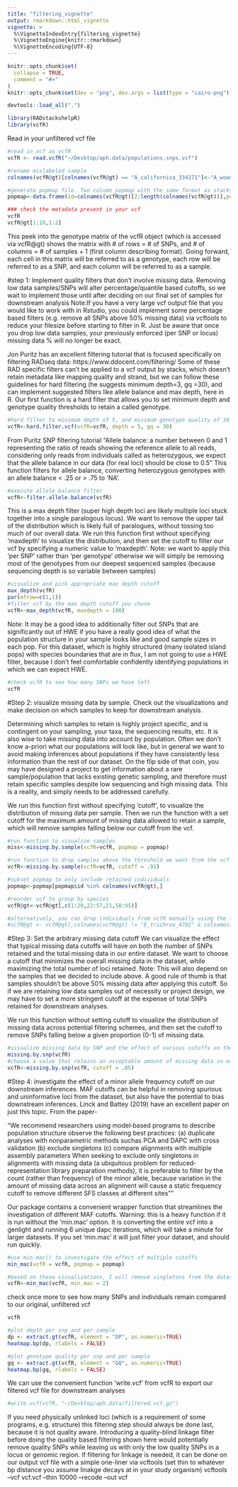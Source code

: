 ```yaml
---
title: "filtering_vignette"
output: rmarkdown::html_vignette
vignette: >
  %\VignetteIndexEntry{filtering_vignette}
  %\VignetteEngine{knitr::rmarkdown}
  %\VignetteEncoding{UTF-8}
---
```


```r
knitr::opts_chunk$set(
  collapse = TRUE,
  comment = "#>"
)
knitr::opts_chunk$set(dev = "png", dev.args = list(type = "cairo-png"))
```

```r
devtools::load_all(".")
```

```r
library(RADstackshelpR)
library(vcfR)
```

Read in your unfiltered vcf file
```r
#read in vcf as vcfR
vcfR <- read.vcfR("~/Desktop/aph.data/populations.snps.vcf")
```

```r
#rename mislabeled sample
colnames(vcfR@gt)[colnames(vcfR@gt) == "A_californica_334171"]<-"A_woodhouseii_334171"

#generate popmap file. Two column popmap with the same format as stacks, and the columns must be named 'id' and 'pop'
popmap<-data.frame(id=colnames(vcfR@gt)[2:length(colnames(vcfR@gt))],pop=substr(colnames(vcfR@gt)[2:length(colnames(vcfR@gt))], 3,11))

### check the metadata present in your vcf
vcfR
vcfR@gt[1:10,1:2]
```

This peek into the genotype matrix of the vcfR object (which is accessed via vcfR@gt) shows the matrix with # of rows = # of SNPs, and # of columns = # of samples + 1 (first column describing format). Going forward, each cell in this matrix will be referred to as a genotype, each row will be referred to as a SNP, and each column will be referred to as a sample.

#step 1: Implement quality filters that don't involve missing data. Removing low data samples/SNPs will alter percentage/quantile based cutoffs, so we wait to implement those until after deciding on our final set of samples for downstream analysis
Note:If you have a very large vcf output file that you would like to work with in Rstudio, you could implement some percentage based filters (e.g. remove all SNPs above 50% missing data) via vcftools to reduce your filesize before starting to filter in R. Just be aware that once you drop low data samples, your previously enforced (per SNP or locus) missing data % will no longer be exact.

Jon Puritz has an excellent filtering tutorial that is focused specifically on filtering RADseq data: https://www.ddocent.com/filtering/
Some of these RAD specific filters can't be applied to a vcf output by stacks, which doesn't retain metadata like mapping quality and strand, but we can follow these guidelines for hard filtering (he suggests minimum depth=3, gq =30), and can implement suggested filters like allele balance and max depth, here in R.
Our first function is a hard filter that allows you to set minimum depth and genotype quality thresholds to retain a called genotype.
```r
#hard filter to minimum depth of 5, and minimum genotype quality of 30
vcfR<-hard.filter.vcf(vcfR=vcfR, depth = 5, gq = 30)
```

From Puritz SNP filtering tutorial "Allele balance: a number between 0 and 1 representing the ratio of reads showing the reference allele to all reads, considering only reads from individuals called as heterozygous, we expect that the allele balance in our data (for real loci) should be close to 0.5"
This function filters for allele balance, converting heterozygous genotypes with an allele balance < .25 or > .75 to 'NA'.
```r
#execute allele balance filter
vcfR<-filter.allele.balance(vcfR)
```

This is a max depth filter (super high depth loci are likely multiple loci stuck together into a single paralogous locus). We want to remove the upper tail of the distribution which is likely full of paralogues, without tossing too much of our overall data. We run this function first without specifying 'maxdepth' to visualize the distribution, and then set the cutoff to filter our vcf by specifying a numeric value to 'maxdepth'.
Note: we want to apply this 'per SNP' rather than 'per genotype' otherwise we will simply be removing most of the genotypes from our deepest sequenced samples (because sequencing depth is so variable between samples)
```r
#visualize and pick appropriate max depth cutoff
max_depth(vcfR)
par(mfrow=c(1,1))
#filter vcf by the max depth cutoff you chose
vcfR<-max_depth(vcfR, maxdepth = 100)
```

Note: It may be a good idea to additionally filter out SNPs that are significantly out of HWE if you have a really good idea of what the population structure in your sample looks like and good sample sizes in each pop. For this dataset, which is highly structured (many isolated island pops) with species boundaries that are in flux, I am not going to use a HWE filter, because I don't feel comfortable confidently identifying populations in which we can expect HWE.
```r
#check vcfR to see how many SNPs we have left
vcfR
```

#Step 2: visualize missing data by sample. Check out the visualizations and make decision on which samples to keep for downstream analysis.

Determining which samples to retain is highly project specific, and is contingent on your sampling, your taxa, the sequencing results, etc.
It is also wise to take missing data into account by population. Often we don't know a-priori what our populations will look like, but in general we want to avoid making inferences about populations if they have consistently less information than the rest of our dataset.
On the flip side of that coin, you may have designed a project to get information about a rare sample/population that lacks existing genetic sampling, and therefore must retain specific samples despite low sequencing and high missing data. This is a reality, and simply needs to be addressed carefully.

We run this function first without specifying 'cutoff', to visualize the distribution of missing data per sample. Then we run the function with a set cutoff for the maximum amount of missing data allowed to retain a sample, which will remove samples falling below our cutoff from the vcf.
```r
#run function to visualize samples
miss<-missing.by.sample(vcfR=vcfR, popmap = popmap)

#run function to drop samples above the threshold we want from the vcf
vcfR<-missing.by.sample(vcfR=vcfR, cutoff = .91)

#subset popmap to only include retained individuals
popmap<-popmap[popmap$id %in% colnames(vcfR@gt),]

#reorder vcf to group by species
vcfR@gt<-vcfR@gt[,c(1:20,22:57,21,58:95)]

#alternatively, you can drop individuals from vcfR manually using the following syntax, if a strict cutoff doesn't work for your dataset
#vcfR@gt <- vcfR@gt[,colnames(vcfR@gt) != "E_trichroa_4702" & colnames(vcfR@gt) != "E_trichroa_27882"]
```

#Step 3: Set the arbitrary missing data cutoff
We can visualize the effect that typical missing data cutoffs will have on both the number of SNPs retained and the total missing data in our entire dataset.
We want to choose a cutoff that minimizes the overall missing data in the dataset, while maximizing the total number of loci retained.
Note: This will also depend on the samples that we decided to include above. A good rule of thumb is that samples shouldn't be above 50% missing data after applying this cutoff. So if we are retaining low data samples out of necessity or project design, we may have to set a more stringent cutoff at the expense of total SNPs retained for downstream analyses.

We run this function without setting cutoff to visualize the distribution of missing data across potential filtering schemes, and then set the cutoff to remove SNPs falling below a given proportion (0-1) of missing data.
```r
#visualize missing data by SNP and the effect of various cutoffs on the missingness of each sample
missing.by.snp(vcfR)
#choose a value that retains an acceptable amount of missing data in each sample, and maximizes SNPs retained while minimizing overall missing data, and filter vcf
vcfR<-missing.by.snp(vcfR, cutoff = .85)
```

#Step 4: investigate the effect of a minor allele frequency cutoff on our downstream inferences. 
MAF cutoffs can be helpful in removing spurious and uninformative loci from the dataset, but also have the potential to bias downstream inferences. Linck and Battey (2019) have an excellent paper on just this topic. From the paper-

"We recommend researchers using model‐based programs to describe population structure observe the following best practices:
(a) duplicate analyses with nonparametric methods suchas PCA and DAPC with cross validation
(b) exclude singletons
(c) compare alignments with multiple assembly parameters
When seeking to exclude only singletons in alignments with missing data (a ubiquitous problem for reduced‐representation library preparation methods), it is preferable to filter by the count (rather than frequency) of the minor allele, because variation in the amount of missing data across an alignment will cause a static frequency cutoff to remove different SFS classes at different sites""

Our package contains a convenient wrapper function that streamlines the investigation of different MAF cutoffs.
Warning: this is a heavy function if it is run without the 'min.mac' option. It is converting the entire vcf into a genlight and running 6 unique dapc iterations, which will take a minute for larger datasets. If you set 'min.mac' it will just filter your dataset, and should run quickly.
```r
#use min.mac() to investigate the effect of multiple cutoffs
min_mac(vcfR = vcfR, popmap = popmap)

#based on these visualizations, I will remove singletons from the dataset, as it doesn't affect group inference
vcfR<-min_mac(vcfR, min.mac = 2)
```

check once more to see how many SNPs and individuals remain compared to our original, unfiltered vcf
```r
vcfR

#plot depth per snp and per sample
dp <- extract.gt(vcfR, element = "DP", as.numeric=TRUE)
heatmap.bp(dp, rlabels = FALSE)

#plot genotype quality per snp and per sample
gq <- extract.gt(vcfR, element = "GQ", as.numeric=TRUE)
heatmap.bp(gq, rlabels = FALSE)
```

We can use the convenient function 'write.vcf' from vcfR to export our filtered vcf file for downstream analyses
```r
#write.vcf(vcfR, "~/Desktop/aph.data/filtered.vcf.gz")
```

If you need physically unlinked loci (which is a requirement of some programs, e.g. structure) this filtering step should always be done last, because it is not quality aware. Introducing a quality-blind linkage filter before doing the quality based filtering shown here would potentially remove quality SNPs while leaving us with only the low quality SNPs in a locus or genomic region.
If filtering for linkage is needed, it can be done on our output vcf file with a simple one-liner via vcftools (set thin to whatever bp distance you assume linakge decays at in your study organism)
vcftools --vcf vcf.vcf --thin 10000 --recode --out vcf

